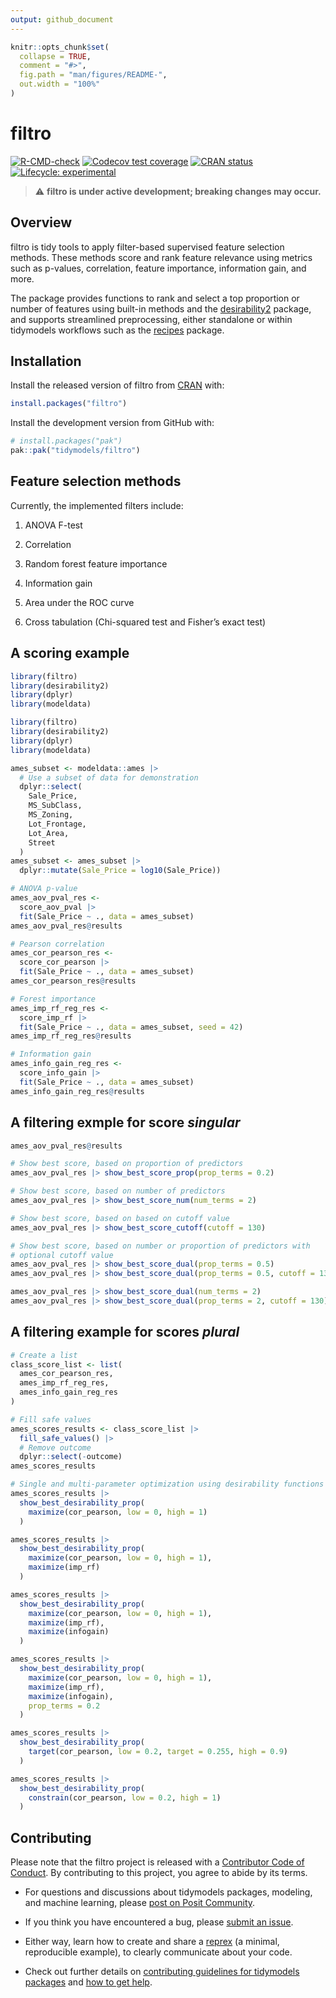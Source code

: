 ```yaml
---
output: github_document
---
```


<!-- README.md is generated from README.Rmd. Please edit that file -->

```r
knitr::opts_chunk$set(
  collapse = TRUE,
  comment = "#>",
  fig.path = "man/figures/README-",
  out.width = "100%"
)
```

# filtro

<!-- badges: start -->
[![R-CMD-check](https://github.com/tidymodels/filtro/actions/workflows/R-CMD-check.yaml/badge.svg)](https://github.com/tidymodels/filtro/actions/workflows/R-CMD-check.yaml)
[![Codecov test coverage](https://codecov.io/gh/tidymodels/filtro/graph/badge.svg)](https://app.codecov.io/gh/tidymodels/filtro)
[![CRAN status](https://www.r-pkg.org/badges/version/filtro)](https://CRAN.R-project.org/package=filtro)
[![Lifecycle: experimental](https://img.shields.io/badge/lifecycle-experimental-orange.svg)](https://lifecycle.r-lib.org/articles/stages.html#experimental)
<!-- badges: end -->

> ⚠️ **filtro is under active development; breaking changes may occur.**

## Overview

filtro is tidy tools to apply filter-based supervised feature
selection methods. These methods score and rank feature relevance
using metrics such as p-values, correlation, feature importance, information gain, 
and more.

The package provides functions to rank and select a top proportion or number 
of features using built-in methods and the
[desirability2](https://desirability2.tidymodels.org) package, and 
supports streamlined preprocessing, either standalone or within tidymodels
workflows such as the [recipes](https://recipes.tidymodels.org) package. 

## Installation

Install the released version of filtro from [CRAN](https://CRAN.R-project.org) with:

``` r
install.packages("filtro")
```

Install the development version from GitHub with:

``` r
# install.packages("pak")
pak::pak("tidymodels/filtro")
```

## Feature selection methods

Currently, the implemented filters include:

1. ANOVA F-test 

2. Correlation

3. Random forest feature importance 

4. Information gain

5. Area under the ROC curve 

6. Cross tabulation (Chi-squared test and Fisher's exact test) 

## A scoring example

```r
library(filtro)
library(desirability2)
library(dplyr)
library(modeldata)
```

```r
library(filtro)
library(desirability2)
library(dplyr)
library(modeldata)
```

```r
ames_subset <- modeldata::ames |>
  # Use a subset of data for demonstration
  dplyr::select(
    Sale_Price,
    MS_SubClass,
    MS_Zoning,
    Lot_Frontage,
    Lot_Area,
    Street
  )
ames_subset <- ames_subset |>
  dplyr::mutate(Sale_Price = log10(Sale_Price))
```

```r
# ANOVA p-value
ames_aov_pval_res <-
  score_aov_pval |>
  fit(Sale_Price ~ ., data = ames_subset)
ames_aov_pval_res@results
```

```r
# Pearson correlation
ames_cor_pearson_res <-
  score_cor_pearson |>
  fit(Sale_Price ~ ., data = ames_subset)
ames_cor_pearson_res@results
```

```r
# Forest importance
ames_imp_rf_reg_res <-
  score_imp_rf |>
  fit(Sale_Price ~ ., data = ames_subset, seed = 42)
ames_imp_rf_reg_res@results
```

```r
# Information gain
ames_info_gain_reg_res <-
  score_info_gain |>
  fit(Sale_Price ~ ., data = ames_subset)
ames_info_gain_reg_res@results
```

## A filtering exmple for score *singular* 

```r
ames_aov_pval_res@results
```

```r
# Show best score, based on proportion of predictors
ames_aov_pval_res |> show_best_score_prop(prop_terms = 0.2)
```

```r
# Show best score, based on number of predictors
ames_aov_pval_res |> show_best_score_num(num_terms = 2)
```

```r
# Show best score, based on based on cutoff value
ames_aov_pval_res |> show_best_score_cutoff(cutoff = 130)
```

```r
# Show best score, based on number or proportion of predictors with
# optional cutoff value 
ames_aov_pval_res |> show_best_score_dual(prop_terms = 0.5)
ames_aov_pval_res |> show_best_score_dual(prop_terms = 0.5, cutoff = 130)

ames_aov_pval_res |> show_best_score_dual(num_terms = 2)
ames_aov_pval_res |> show_best_score_dual(prop_terms = 2, cutoff = 130)
```

## A filtering example for scores *plural* 

```r
# Create a list
class_score_list <- list(
  ames_cor_pearson_res,
  ames_imp_rf_reg_res,
  ames_info_gain_reg_res
)
```

```r
# Fill safe values
ames_scores_results <- class_score_list |>
  fill_safe_values() |>
  # Remove outcome
  dplyr::select(-outcome)
ames_scores_results
```

```r
# Single and multi-parameter optimization using desirability functions
ames_scores_results |>
  show_best_desirability_prop(
    maximize(cor_pearson, low = 0, high = 1)
  )

ames_scores_results |>
  show_best_desirability_prop(
    maximize(cor_pearson, low = 0, high = 1),
    maximize(imp_rf)
  )

ames_scores_results |>
  show_best_desirability_prop(
    maximize(cor_pearson, low = 0, high = 1),
    maximize(imp_rf),
    maximize(infogain)
  )

ames_scores_results |>
  show_best_desirability_prop(
    maximize(cor_pearson, low = 0, high = 1),
    maximize(imp_rf),
    maximize(infogain),
    prop_terms = 0.2
  )

ames_scores_results |>
  show_best_desirability_prop(
    target(cor_pearson, low = 0.2, target = 0.255, high = 0.9)
  )

ames_scores_results |>
  show_best_desirability_prop(
    constrain(cor_pearson, low = 0.2, high = 1)
  )
```

## Contributing

Please note that the filtro project is released with a [Contributor Code of Conduct](https://filtro.tidymodels.org/CODE_OF_CONDUCT.html). By contributing to this project, you agree to abide by its terms.

- For questions and discussions about tidymodels packages, modeling, and machine learning, please [post on Posit Community](https://forum.posit.co/new-topic?category_id=15&tags=tidymodels,question).

- If you think you have encountered a bug, please [submit an issue](https://github.com/tidymodels/filtro/issues).

- Either way, learn how to create and share a [reprex](https://reprex.tidyverse.org/articles/articles/learn-reprex.html) (a minimal, reproducible example), to clearly communicate about your code.

- Check out further details on [contributing guidelines for tidymodels packages](https://www.tidymodels.org/contribute/) and [how to get help](https://www.tidymodels.org/help/).
